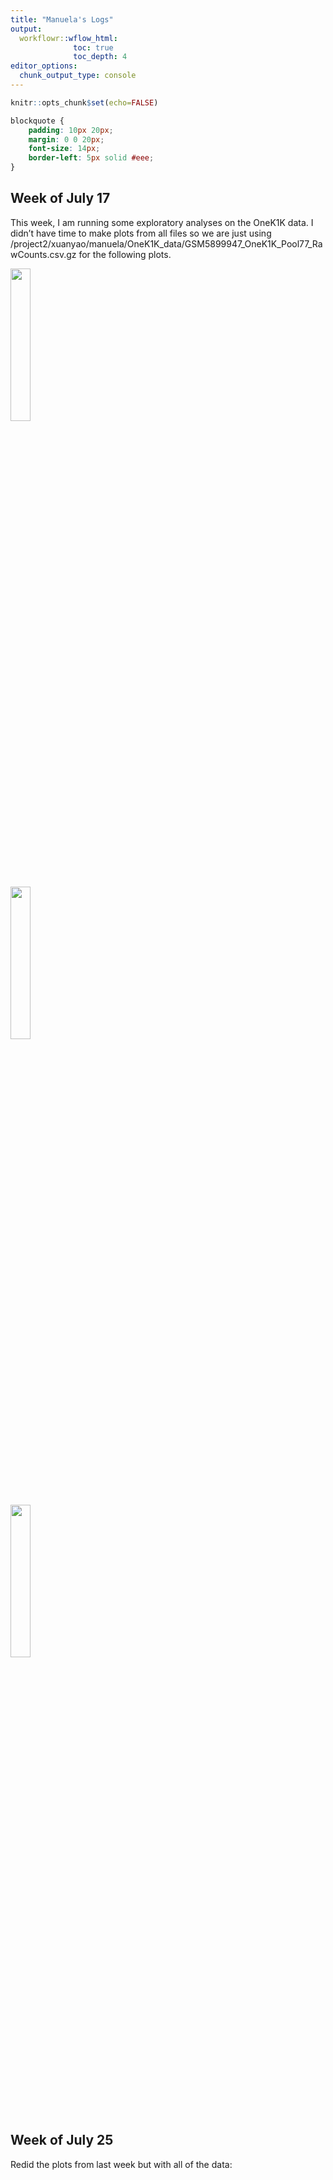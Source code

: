 ```yaml
---
title: "Manuela's Logs"
output:
  workflowr::wflow_html:
              toc: true
              toc_depth: 4
editor_options:
  chunk_output_type: console
---
```


```r
knitr::opts_chunk$set(echo=FALSE)
```

```css
blockquote {
    padding: 10px 20px;
    margin: 0 0 20px;
    font-size: 14px;
    border-left: 5px solid #eee;
}
```

## Week of July 17

This week, I am running some exploratory analyses on the OneK1K data. I didn't have time to make plots from all files so we are just using /project2/xuanyao/manuela/OneK1K_data/GSM5899947_OneK1K_Pool77_RawCounts.csv.gz for the following plots.

![](assets/GSM5899947_pool_77_count_depth.png){width=25%}

![](assets/GSM5899947_pool_77_count_depth_zoom.png){width=25%}

![](assets/GSM5899947_pool_77_gene_count.png){width=25%}

## Week of July 25

Redid the plots from last week but with all of the data:








